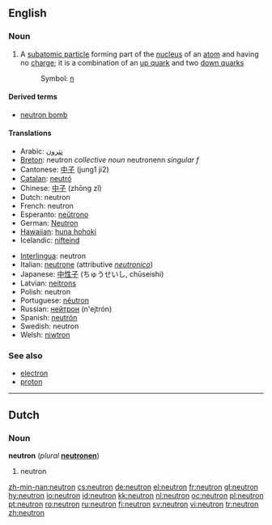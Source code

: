 {{see|Neutron}}
==English==

===Noun===
{{wikipedia}}
{{en-noun}}

# {{particles}} A [[subatomic particle]] forming part of the [[nucleus]] of an [[atom]] and having no [[charge]]; it is a combination of an [[up quark]] and two [[down quark]]s
#: Symbol: [[n]]

====Derived terms====
*[[neutron bomb]]

====Translations====
{{top}}
*Arabic: [[نترون]]
*[[Breton]]: neutron ''collective noun'' neutronenn ''singular f''
*Cantonese: [[中子]] (jung1 ji2)
*[[Catalan]]: [[neutró]]
*Chinese: [[中子]] (zhōng zǐ)
*Dutch: neutron {{n}}
*French: neutron {{m}}
*Esperanto: [[neŭtrono]]
*German: [[Neutron]] {{n}}
*[[Hawaiian]]: [[huna hohoki]]
*Icelandic: [[nifteind]] {{f}}
{{mid}}
*[[Interlingua]]: neutron
*Italian: [[neutrone]] {{m}} (attributive ''[[neutronico]]'')
*Japanese: [[中性子]] (ちゅうせいし, chūseishi)
*Latvian: [[neitrons]] {{m}}
*Polish: neutron {{m}}
*Portuguese: [[nêutron]] {{m}}
*Russian: [[нейтрон]] (n'ejtrón) {{m}}
*Spanish: [[neutrón]]
*Swedish: neutron {{c}}
*Welsh: [[niwtron]]
{{bottom}}

===See also===
*[[electron]]
*[[proton]]

----

==Dutch==

===Noun===
'''neutron''' {{n}} (''plural'' '''[[neutronen]]''')

# neutron

[[zh-min-nan:neutron]]
[[cs:neutron]]
[[de:neutron]]
[[el:neutron]]
[[fr:neutron]]
[[gl:neutron]]
[[hy:neutron]]
[[io:neutron]]
[[id:neutron]]
[[kk:neutron]]
[[nl:neutron]]
[[oc:neutron]]
[[pl:neutron]]
[[pt:neutron]]
[[ro:neutron]]
[[ru:neutron]]
[[fi:neutron]]
[[sv:neutron]]
[[vi:neutron]]
[[tr:neutron]]
[[zh:neutron]]
